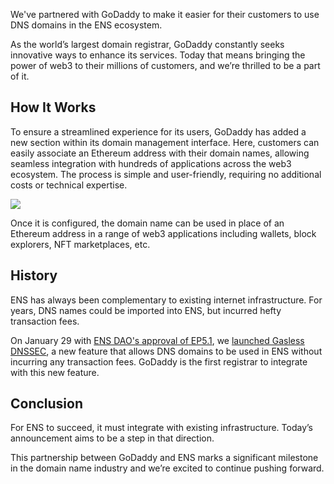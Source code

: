 We've partnered with GoDaddy to make it easier for their customers to use DNS domains in the ENS ecosystem.

As the world’s largest domain registrar, GoDaddy constantly seeks innovative ways to enhance its services. Today that means bringing the power of web3 to their millions of customers, and we’re thrilled to be a part of it.

## How It Works

To ensure a streamlined experience for its users, GoDaddy has added a new section within its domain management interface. Here, customers can easily associate an Ethereum address with their domain names, allowing seamless integration with hundreds of applications across the web3 ecosystem. The process is simple and user-friendly, requiring no additional costs or technical expertise.

![](./01.webp)

Once it is configured, the domain name can be used in place of an Ethereum address in a range of web3 applications including wallets, block explorers, NFT marketplaces, etc.

## History

ENS has always been complementary to existing internet infrastructure. For years, DNS names could be imported into ENS, but incurred hefty transaction fees.

On January 29 with [ENS DAO's approval of EP5.1](https://www.tally.xyz/gov/ens/proposal/4208408830555077285685632645423534041634535116286721240943655761928631543220), we [launched Gasless DNSSEC](/post/gasless-dnssec), a new feature that allows DNS domains to be used in ENS without incurring any transaction fees. GoDaddy is the first registrar to integrate with this new feature.

## Conclusion

For ENS to succeed, it must integrate with existing infrastructure. Today’s announcement aims to be a step in that direction.

This partnership between GoDaddy and ENS marks a significant milestone in the domain name industry and we’re excited to continue pushing forward.
